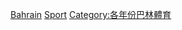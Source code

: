 {{Year by category
|m=2
|c=0
|d=0
|y=8
|cat=巴林體育
|subcat=2008年各國體育
|sortkey=巴林
}}
{{Cat main|巴林體育}}
[[Category:2008年亞洲體育|Bahrain]]
[[Category:2008年巴林|Sport]]
[[Category:各年份巴林體育|Category:各年份巴林體育]]